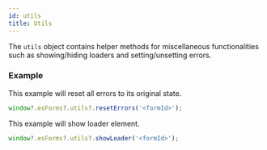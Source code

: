 ```yaml
---
id: utils
title: Utils
---
```



The `utils` object contains helper methods for miscellaneous functionalities such as showing/hiding loaders and setting/unsetting errors.

<WindowObject name="Utils" filter="utils" url="utilities" />

### Example

This example will reset all errors to its original state.

```js
window?.esForms?.utils?.resetErrors('<formId>');
```

This example will show loader element.

```js
window?.esForms?.utils?.showLoader('<formId>');
```
